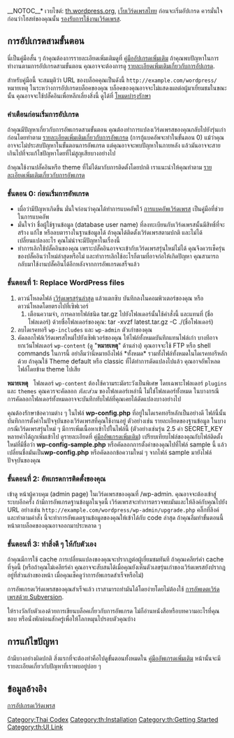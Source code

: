 __NOTOC__* เวบไซต์: [http://th.wordpress.org th.wordpress.org],  [http://wordthai.com เว็บเวิร์ดเพรสไทย]
ก่อนจะเริ่มอัปเกรด  ควรมั่นใจก่อนว่าโฮสท์ของคุณนั้น [http://wordpress.org/about/requirements/ รองรับการใช้งานเวิร์ดเพรส].

== การอัปเกรดสามขั้นตอน ==

นี่เป็นคู่มือสั้น ๆ ถ้าคุณต้องการรายละเอียดเพิ่มเติมดูที่ [[th:คู่มืออัพเกรดเพิ่มเติม|คู่มืออัปเกรดเพิ่มเติม]]  ถ้าคุณพบปัญหาในการทำงานตามการอัปเกรดสามขั้นตอน  คุณอาจจะต้องการดู [[th:คู่มืออัพเกรดเพิ่มเติม|รายละเอียดเพิ่มเติมเกี่ยวกับการอัปเกรด]].

สำหรับคู่มือนี้  จะสมมุติว่า URL ของบล็อคคุณเป็นดังนี้ <code><nowiki>http://example.com/wordpress/</nowiki></code> หมายเหตุ ในระหว่างการอัปเกรดบล็อคของคุณ  บล็อคของคุณอาจจะไม่แสดงผลต่อผู้มาเยี่ยมชมในขณะนั้น  คุณอาจจะใช้ปลั๊คอินเพื่อหลีกเลี่ยงสิ่งนี้  ดูได้ที่ [http://wordpress.org/extend/plugins/maintenance-mode/ โหมดบำรุงรักษา]

=== คำเตือนก่อนเริ่มการอัปเกรด ===
ถ้าคุณมีปัญหาเกี่ยวกับการอัพเกรดสามขั้นตอน  คุณต้องทำการแปลงเวิร์ดเพรสของคุณกลับไปยังรุ่นเก่าก่อนโดยทำตาม [[th:คู่มืออัพเกรดเพิ่มเติม|รายละเอียดเพิ่มเติมเกี่ยวกับการอัพเกรด]] (การกู้แบคอัพจะทำในขั้นตอน 0)  แม้ว่าคุณอาจจะไม่ประสบปัญหาในขั้นตอนการอัพเกรด  แต่คุณอาจจะพบปัญหาในภายหลัง  แล้วมันอาจจะสายเกินไปที่จะแก้ไขปัญหาโดยที่ไม่สูญเสียบางอย่างไป 

ถ้าคุณใช้งานปลั๊คอินหรือ theme ที่ไม่ได้มากับการติดตั้งโดยปกติ  เราแนะนำให้คุณทำตาม [[th:คู่มืออัพเกรดเพิ่มเติม|รายละเอียดเพิ่มเติมเกี่ยวกับการอัพเกรด]]

=== ขั้นตอน 0: ก่อนเริ่มการอัพเกรด ===

* เผื่อว่ามีปัญหาเกิดขึ้น  มั่นใจก่อนว่าคุณได้ทำการแบคอัพไว้ [[th:การแบคอัพเวิร์ดเพรส|การแบคอัพเวิร์ดเพรส]] เป็นคู่มือที่ช่วยในการแบคอัพ
* มั่นใจว่า ชื่อผู้ใช้ฐานข้อมูล (database user name) ที่ลงทะเบียนกับเวิร์ดเพรสนั้นมีสิทธิ์ที่จะสร้าง แก้ไข หรือลบตารางในฐานข้อมูลได้  ถ้าคุณได้ติดตั้งเวิร์ดเพรสตามปกติ  และไม่ได้เปลี่ยนแปลงอะไร  คุณไม่น่าจะมีปัญหาในเรื่องนี้
* ทำการเลิกใช้ปลั๊คอินของคุณ  เพราะปลั๊คอินอาจจะเข้ากับเวิร์ดเพรสรุ่นใหม่ไม่ได้  คุณจึงควรเช็ครุ่นของปลั๊คอินว่าใหม่ล่าสุดหรือไม่  และทำการเลิกใช้อะไรก็ตามที่อาจก่อให้เกิดปัญหา  คุณสามารถกลับมาใช้งานปลั๊คอินได้อีกหลังจากการอัพเกรดเสร็จแล้ว

=== ขั้นตอนที่ 1: Replace WordPress files ===

# ดาวน์โหลดไฟล์ [http://wordpress.org/download/ เวิร์ดเพรสรุ่นล่าสุด]  แล้วแตกซิบ  บันทึกลงในคอมพิวเตอร์ของคุณ  หรือดาวน์โหลดโดยตรงไปที่เซิฟเวอร์ 
## เตือนความจำ, การคลายไฟล์ชนิด tar.gz ไปยังโฟลเดอร์นั้นใช้คำสั่งนี้ และแทนที่ (ชื่อโฟลเดอร์) ด้วยชื่อโฟลเดอร์ของคุณ: tar -xvzf latest.tar.gz -C ./(ชื่อโฟลเดอร์) 
# ลบไดเรคทอรี <code>wp-includes</code> และ <code>wp-admin</code> ตัวเก่าของคุณ
# คัดลอกไฟล์เวิร์ดเพรสใหม่ไปยังเซิฟเวอร์ของคุณ ให้ไฟล์ทั้งหมดบันทึกแทนไฟล์เก่า  บางทีอาจยกเว้นโฟลเดอร์ <code>wp-content</code>  (ดู "<strong>หมายเหตุ</strong>" ด้านล่าง)  คุณอาจจะใช้ FTP หรือ shell commands ในการนี้  อย่าลืมว่านี่หมายถึงไฟล์ *ทั้งหมด* รวมทั้งไฟล์ทั้งหมดในไดเรคทอรีหลักด้วย  ถ้าคุณใช้ Theme default หรือ classic ที่ได้ทำการดัดแปลงไปแล้ว  คุณอาจอัพโหลดไฟล์โดยข้าม theme ไปเสีย

<strong>หมายเหตุ</strong>&nbsp;&nbsp;   โฟลเดอร์ <code>wp-content</code> ต้องใช้ความระมัดระวังเป็นพิเศษ โดยเฉพาะโฟลเดอร์  <code>plugins</code> และ <code>themes</code>  คุณควรจะคัดลอก <em>ทีละส่วน</em> ของโฟลเดอร์เหล่านี้  ไม่ใช่โฟลเดอร์ทั้งหมด  ในบางกรณี  การคัดลอกโฟลเดอร์ทั้งหมดอาจจะบันทึกทับไฟล์ที่คุณเคยได้ดัดแปลงบางอย่างไป 

คุณต้องรักษาข้อความต่าง ๆ ในไฟล์ '''wp-config.php''' ที่อยู่ในไดเรคทอรีหลักเป็นอย่างดี ไฟล์นี้นั้นบันทึกการตั้งค่าในปัจจุบันของเวิร์ดเพรสที่คุณใช้งานอยู่  ตัวอย่างเช่น รายละเอียดของฐานข้อมูล  ในบางกรณีเวิร์ดเพรสรุ่นใหม่ ๆ มีการเพิ่มเนื้อหาเข้าไปในไฟล์นี้ (ตัวอย่างเช่นรุ่น 2.5  ค่า SECRET_KEY หลายค่าได้ถูกเพิ่มเข้าไป  ดูรายละเอียดที่ [[th:คู่มืออัพเกรดเพิ่มเติม|คู่มืออัพเกรดเพิ่มเติม]])  เปรียบเทียบไฟล์ของคุณกับไฟล์ติดตั้งใหม่ที่มีชื่อว่า  '''wp-config-sample.php'''  หรือคัดลอกการตั้งค่าของคุณไปที่ไฟล์ sample นี้ แล้วเปลี่ยนชื่อมันเป็น'''wp-config.php''' หรือคัดลอกข้อความใหม่ ๆ จากไฟล์ sample มายังไฟล์ปัจจุบันของคุณ

=== ขั้นตอนที่ 2: อัพเกรดการติดตั้งของคุณ ===
เข้าดู หน้าผู้ควบคุม (admin page) ในเวิร์ดเพรสของคุณที่ /wp-admin. คุณอาจจะต้องเข้าสู่ระบบอีกครั้ง  ถ้ามีการอัพเกรดฐานข้อมูลในจุดนี้  เวิร์ดเพรสจะทำการตรวจพบมันและให้ลิงค์กับคุณไปยัง URL อย่างเช่น <code><nowiki>http://example.com/wordpress/wp-admin/upgrade.php</nowiki></code>  คลิ๊กที่ลิงค์และทำตามคำสั่ง  นี้จะทำการอัพเดตฐานข้อมูลของคุณให้เข้าได้กับ code ล่าสุด  ถ้าคุณลืมทำขั้นตอนนี้  หน้าตาบล็อคของคุณอาจออกมาประหลาด ๆ

=== ขั้นตอนที่ 3: ทำสิ่งดี ๆ ให้กับตัวเอง ===

ถ้าคุณมีการใช้ cache การเปลี่ยนแปลงของคุณจะปรากฎต่อผู้เยี่ยมชมทันที ถ้าคุณเคลียร์ค่า cache ที่จุดนี้  (หรือถ้าคุณไม่เคลียร์ค่า  คุณอาจจะสับสนได้เมื่อคุณยังเห็นตัวเลขรุ่นเก่าของเวิร์ดเพรสยังปรากฎอยู่ที่ส่วนล่างของหน้า  เมื่อคุณเช็คดูว่าการอัพเกรดสำเร็จหรือไม่)

การอัพเกรดเวิร์ดเพรสของคุณสำเร็จแล้ว  เราสามารถทำมันได้โดยง่ายโดยไม่ต้องใช้ [[Installing/Updating_WordPress_with_Subversion| การอัพเดตเวิร์ดเพรสด้วย Subversion]].

ให้รางวัลกับตัวเองด้วยการเขียนบล็อคเกี่ยวกับการอัพเกรด ไม่ก็อ่านหนังสือหรือบทความอะไรที่คุณชอบ หรือนั่งพักผ่อนสักครู่เพื่อให้โลกหมุนไปรอบตัวคุณบ้าง

== การแก้ไขปัญหา ==

ถ้ามีบางอย่างผิดปกติ  สิ่งแรกที่จะต้องทำคือไปดูขั้นตอนทั้งหมดใน [[th:คู่มืออัพเกรดเพิ่มเติม|คู่มืออัพเกรดเพิ่มเติม]]  หน้านั้นจะมีรายละเอียดเกี่ยวกับปัญหาที่เราพบอยู่บ่อย ๆ

== ข้อมูลอ้างอิง ==
[http://buddythai.com/%E0%B8%81%E0%B8%B2%E0%B8%A3%E0%B8%AD%E0%B8%B1%E0%B8%9B%E0%B9%80%E0%B8%81%E0%B8%A3%E0%B8%94%E0%B9%80%E0%B8%A7%E0%B8%B4%E0%B8%A3%E0%B9%8C%E0%B8%94%E0%B9%80%E0%B8%9E%E0%B8%A3%E0%B8%AA/ การอัปเกรดเวิร์ดเพรส]

[[Category:Thai Codex]]
[[Category:th:Installation]]
[[Category:th:Getting Started]]
[[Category:th:UI Link]]